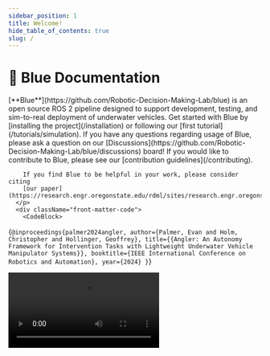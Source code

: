 ```yaml
---
sidebar_position: 1
title: Welcome!
hide_table_of_contents: true
slug: /
---
```



# 🌊 Blue Documentation

<div className="sub-heading">
  <div className="front-matter">
    <div className="front-matter-content">
      <p>
        [**Blue**](https://github.com/Robotic-Decision-Making-Lab/blue) is an
        open source ROS 2 pipeline designed to support development, testing, and
        sim-to-real deployment of underwater vehicles. Get started with Blue by
        [installing the project](/installation) or following our
        [first tutorial](/tutorials/simulation). If you have any questions
        regarding usage of Blue, please ask a question on our [Discussions](https://github.com/Robotic-Decision-Making-Lab/blue/discussions)
        board! If you would like to contribute to Blue, please see our [contribution guidelines](/contributing).

        If you find Blue to be helpful in your work, please consider citing
        [our paper](https://research.engr.oregonstate.edu/rdml/sites/research.engr.oregonstate.edu.rdml/files/icra24_3342_fi.pdf):
      </p>
      <div className="front-matter-code">
        <CodeBlock>
{`@inproceedings{palmer2024angler,
  author={Palmer, Evan and Holm, Christopher and Hollinger, Geoffrey},
  title={{Angler: An Autonomy Framework for Intervention Tasks with Lightweight Underwater Vehicle Manipulator Systems}},
  booktitle={IEEE International Conference on Robotics and Automation},
  year={2024}
}`}
        </CodeBlock>
      </div>
    </div>
    <video controls
      src="https://research.engr.oregonstate.edu/rdml/sites/research.engr.oregonstate.edu.rdml/files/icra24_3342_vi_fi.mp4"
      allow="accelerometer; encrypted-media; gyroscope; picture-in-picture"
      allowFullScreen
    />
  </div>
</div>
